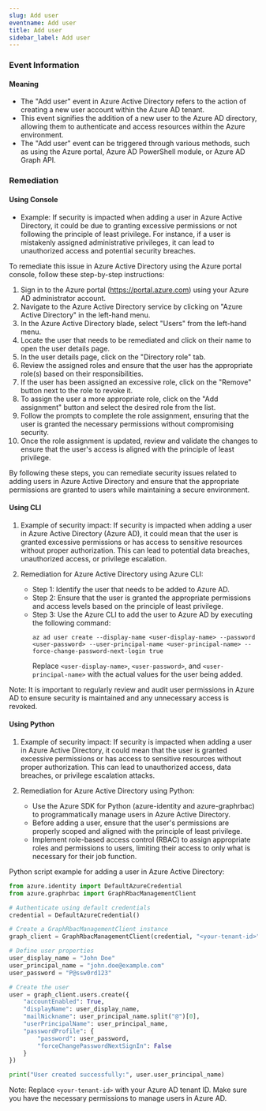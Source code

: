```yaml
--- 
slug: Add user
eventname: Add user
title: Add user
sidebar_label: Add user
---
```

                       
### Event Information

#### Meaning

- The "Add user" event in Azure Active Directory refers to the action of creating a new user account within the Azure AD tenant.
- This event signifies the addition of a new user to the Azure AD directory, allowing them to authenticate and access resources within the Azure environment.
- The "Add user" event can be triggered through various methods, such as using the Azure portal, Azure AD PowerShell module, or Azure AD Graph API.

### Remediation

#### Using Console

- Example: If security is impacted when adding a user in Azure Active Directory, it could be due to granting excessive permissions or not following the principle of least privilege. For instance, if a user is mistakenly assigned administrative privileges, it can lead to unauthorized access and potential security breaches.

To remediate this issue in Azure Active Directory using the Azure portal console, follow these step-by-step instructions:

1. Sign in to the Azure portal (https://portal.azure.com) using your Azure AD administrator account.
2. Navigate to the Azure Active Directory service by clicking on "Azure Active Directory" in the left-hand menu.
3. In the Azure Active Directory blade, select "Users" from the left-hand menu.
4. Locate the user that needs to be remediated and click on their name to open the user details page.
5. In the user details page, click on the "Directory role" tab.
6. Review the assigned roles and ensure that the user has the appropriate role(s) based on their responsibilities.
7. If the user has been assigned an excessive role, click on the "Remove" button next to the role to revoke it.
8. To assign the user a more appropriate role, click on the "Add assignment" button and select the desired role from the list.
9. Follow the prompts to complete the role assignment, ensuring that the user is granted the necessary permissions without compromising security.
10. Once the role assignment is updated, review and validate the changes to ensure that the user's access is aligned with the principle of least privilege.

By following these steps, you can remediate security issues related to adding users in Azure Active Directory and ensure that the appropriate permissions are granted to users while maintaining a secure environment.

#### Using CLI

1. Example of security impact: If security is impacted when adding a user in Azure Active Directory (Azure AD), it could mean that the user is granted excessive permissions or has access to sensitive resources without proper authorization. This can lead to potential data breaches, unauthorized access, or privilege escalation.

2. Remediation for Azure Active Directory using Azure CLI:
   - Step 1: Identify the user that needs to be added to Azure AD.
   - Step 2: Ensure that the user is granted the appropriate permissions and access levels based on the principle of least privilege.
   - Step 3: Use the Azure CLI to add the user to Azure AD by executing the following command:
     ```
     az ad user create --display-name <user-display-name> --password <user-password> --user-principal-name <user-principal-name> --force-change-password-next-login true
     ```
     Replace `<user-display-name>`, `<user-password>`, and `<user-principal-name>` with the actual values for the user being added.

Note: It is important to regularly review and audit user permissions in Azure AD to ensure security is maintained and any unnecessary access is revoked.

#### Using Python

1. Example of security impact: If security is impacted when adding a user in Azure Active Directory, it could mean that the user is granted excessive permissions or has access to sensitive resources without proper authorization. This can lead to unauthorized access, data breaches, or privilege escalation attacks.

2. Remediation for Azure Active Directory using Python:
   - Use the Azure SDK for Python (azure-identity and azure-graphrbac) to programmatically manage users in Azure Active Directory.
   - Before adding a user, ensure that the user's permissions are properly scoped and aligned with the principle of least privilege.
   - Implement role-based access control (RBAC) to assign appropriate roles and permissions to users, limiting their access to only what is necessary for their job function.

Python script example for adding a user in Azure Active Directory:

```python
from azure.identity import DefaultAzureCredential
from azure.graphrbac import GraphRbacManagementClient

# Authenticate using default credentials
credential = DefaultAzureCredential()

# Create a GraphRbacManagementClient instance
graph_client = GraphRbacManagementClient(credential, "<your-tenant-id>")

# Define user properties
user_display_name = "John Doe"
user_principal_name = "john.doe@example.com"
user_password = "P@ssw0rd123"

# Create the user
user = graph_client.users.create({
    "accountEnabled": True,
    "displayName": user_display_name,
    "mailNickname": user_principal_name.split("@")[0],
    "userPrincipalName": user_principal_name,
    "passwordProfile": {
        "password": user_password,
        "forceChangePasswordNextSignIn": False
    }
})

print("User created successfully:", user.user_principal_name)
```

Note: Replace `<your-tenant-id>` with your Azure AD tenant ID. Make sure you have the necessary permissions to manage users in Azure AD.


 
